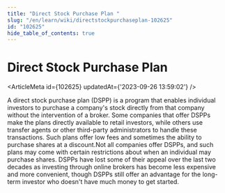 ```yaml
---
title: "Direct Stock Purchase Plan "
slug: "/en/learn/wiki/directstockpurchaseplan-102625"
id: "102625"
hide_table_of_contents: true
---
```



# Direct Stock Purchase Plan 

<ArticleMeta id={102625} updatedAt={'2023-09-26 13:59:02'} />
<div className='border-solid border-b border-t-0 my-4 border-[var(--ifm-color-gray-300)]' />

A direct stock purchase plan (DSPP) is a program that enables individual investors to purchase a company's stock directly from that company without the intervention of a broker. Some companies that offer DSPPs make the plans directly available to retail investors, while others use transfer agents or other third-party administrators to handle these transactions. Such plans offer low fees and sometimes the ability to purchase shares at a discount.Not all companies offer DSPPs, and such plans may come with certain restrictions about when an individual may purchase shares. DSPPs have lost some of their appeal over the last two decades as investing through online brokers has become less expensive and more convenient, though DSPPs still offer an advantage for the long-term investor who doesn't have much money to get started.
